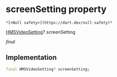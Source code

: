 # screenSetting property

    *[<Null safety>](https://dart.dev/null-safety)*

[HMSVideoSetting](../../model_hms_video_setting/HMSVideoSetting-class)? screenSetting

_final_

## Implementation

```dart
final HMSVideoSetting? screenSetting;


```

